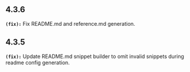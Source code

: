 ## 4.3.6
**`(fix):`** Fix README.md and reference.md generation.


## 4.3.5
**`(fix):`** Update README.md snippet builder to omit invalid snippets during readme config generation.


